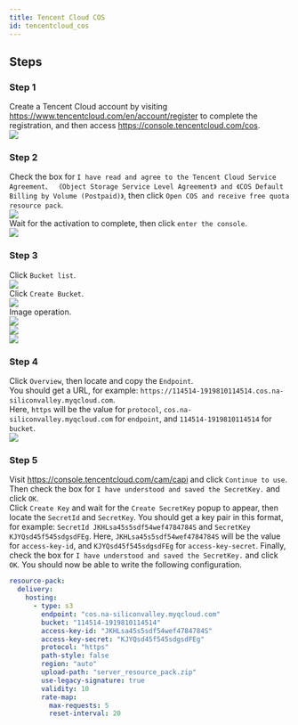 ```yaml
---
title: Tencent Cloud COS
id: tencentcloud_cos
---
```


## Steps

### Step 1
Create a Tencent Cloud account by visiting https://www.tencentcloud.com/en/account/register to complete the registration, and then access https://console.tencentcloud.com/cos. \
![](/img/tencentcloud_cos_1.png)

### Step 2
Check the box for `I have read and agree to the Tencent Cloud Service Agreement、 《Object Storage Service Level Agreement》 and 《COS Default Billing by Volume (Postpaid)》`, then click `Open COS and receive free quota resource pack`.\
![](/img/tencentcloud_cos_2_1.png)\
Wait for the activation to complete, then click `enter the console`.\
![](/img/tencentcloud_cos_2_2.png)

### Step 3
Click `Bucket list`.\
![](/img/tencentcloud_cos_3_3.png)\
Click `Create Bucket`.\
![](/img/tencentcloud_cos_3_4.png)\
Image operation.\
![](/img/tencentcloud_cos_3_5.png)\
![](/img/tencentcloud_cos_3_6.png)\
![](/img/tencentcloud_cos_3_7.png)

### Step 4
Click `Overview`, then locate and copy the `Endpoint`.\
You should get a URL, for example: `https://114514-1919810114514.cos.na-siliconvalley.myqcloud.com`.\
Here, `https` will be the value for `protocol`, `cos.na-siliconvalley.myqcloud.com` for `endpoint`, and `114514-1919810114514` for `bucket`.\
![](/img/tencentcloud_cos_4.png)

### Step 5
Visit https://console.tencentcloud.com/cam/capi and click `Continue to use`. Then check the box for `I have understood and saved the SecretKey.` and click `OK`.\
Click `Create Key` and wait for the `Create SecretKey` popup to appear, then locate the `SecretId` and `SecretKey`.
You should get a key pair in this format, for example: `SecretId JKHLsa45s5sdf54wef4784784S` and `SecretKey KJYQsd45f545sdgsdFEg`.
Here, `JKHLsa45s5sdf54wef4784784S` will be the value for `access-key-id`, and `KJYQsd45f545sdgsdFEg` for `access-key-secret`.
Finally, check the box for `I have understood and saved the SecretKey.` and click `OK`. You should now be able to write the following configuration.

```yaml
resource-pack:
  delivery:
    hosting:
      - type: s3
        endpoint: "cos.na-siliconvalley.myqcloud.com"
        bucket: "114514-1919810114514"
        access-key-id: "JKHLsa45s5sdf54wef4784784S"
        access-key-secret: "KJYQsd45f545sdgsdFEg"
        protocol: "https"
        path-style: false
        region: "auto"
        upload-path: "server_resource_pack.zip"
        use-legacy-signature: true
        validity: 10
        rate-map:
          max-requests: 5
          reset-interval: 20
```
